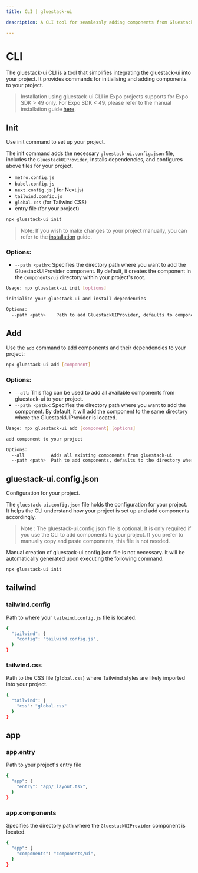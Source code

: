 ```yaml
---
title: CLI | gluestack-ui

description: A CLI tool for seamlessly adding components from Gluestack UI to your projects.

---
```



<Meta title="with-nativewind/Home/Getting Started/CLI" />

# CLI

The gluestack-ui CLI is a tool that simplifies integrating the gluestack-ui into your project. It provides commands for initialising and adding components to your project.

> Installation using gluestack-ui CLI in Expo projects supports for Expo SDK > 49 only. For Expo SDK < 49, please refer to the manual installation guide [here](https://gluestack.io/ui/docs/home/getting-started/installation).

## Init

Use init command to set up your project.

The init command adds the necessary `gluestack-ui.config.json` file, includes the `GluestackUIProvider`, installs dependencies, and configures above files for your project.
- `metro.config.js`
- `babel.config.js`
- `next.config.js` ( for Next.js)
- `tailwind.config.js`
- `global.css` (for Tailwind CSS)
- entry file (for your project)


```bash
npx gluestack-ui init
```

> Note: If you wish to make changes to your project manually, you can refer to the [installation](/ui/docs/home/getting-started/installation) guide.

### Options:

- `--path <path>`: Specifies the directory path where you want to add the GluestackUIProvider component. By default, it creates the component in the `components/ui` directory within your project's root.

```bash
Usage: npx gluestack-ui init [options]

initialize your gluestack-ui and install dependencies

Options:
  --path <path>    Path to add GluestackUIProvider, defaults to components/ui in the current directory.
```

## Add

Use the `add` command to add components and their dependencies to your project:

```bash
npx gluestack-ui add [component]
```

### Options:

- `--all`: This flag can be used to add all available components from gluestack-ui to your project.
- `--path <path>`: Specifies the directory path where you want to add the component. By default, it will add the component to the same directory where the GluestackUIProvider is located.

```bash
Usage: npx gluestack-ui add [component] [options]

add component to your project

Options:
  --all          Adds all existing components from gluestack-ui
  --path <path>  Path to add components, defaults to the directory where GluestackUIProvider is located.
```

## gluestack-ui.config.json

Configuration for your project.

The `gluestack-ui.config.json` file holds the configuration for your project. It helps the CLI understand how your project is set up and add components accordingly.

> Note : The gluestack-ui.config.json file is optional. It is only required if you use the CLI to add components to your project. If you prefer to manually copy and paste components, this file is not needed.

Manual creation of gluestack-ui.config.json file is not necessary. It will be automatically generated upon executing the following command:

```bash
npx gluestack-ui init
```

## tailwind

### tailwind.config

Path to where your `tailwind.config.js` file is located.

```bash
{
  "tailwind": {
    "config": "tailwind.config.js",
  }
}
```

### tailwind.css

Path to the CSS file (`global.css`) where Tailwind styles are likely imported into your project.

```bash
{
  "tailwind": {
    "css": "global.css"
  }
}
```

## app

### app.entry

Path to your project's entry file

```bash
{
  "app": {
    "entry": "app/_layout.tsx",
  }
}
```

### app.components

Specifies the directory path where the `GluestackUIProvider` component is located.

```bash
{
  "app": {
    "components": "components/ui",
  }
}
```
